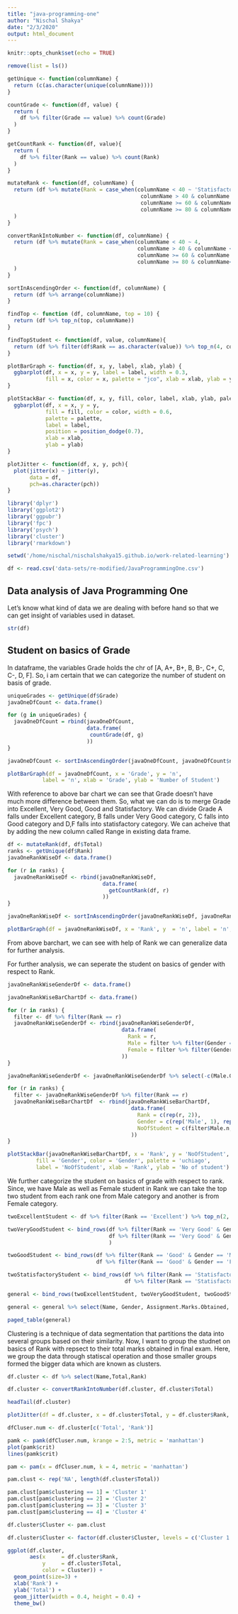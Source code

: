 ```yaml
---
title: "java-programming-one"
author: "Nischal Shakya"
date: "2/3/2020"
output: html_document
---
```


```r
knitr::opts_chunk$set(echo = TRUE)

remove(list = ls())

getUnique <- function(columnName) {
  return (c(as.character(unique(columnName))))
}

countGrade <- function(df, value) {
  return (
    df %>% filter(Grade == value) %>% count(Grade)  
  )
}

getCountRank <- function(df, value){
  return (
    df %>% filter(Rank == value) %>% count(Rank)  
  )
}

mutateRank <- function(df, columnName) {
  return (df %>% mutate(Rank = case_when(columnName < 40 ~ 'Statisfactory',
                                          columnName > 40 & columnName < 60 ~ 'Good',
                                          columnName >= 60 & columnName < 80 ~ 'Very Good',
                                          columnName >= 80 & columnName< 95 ~ 'Excellent'))
  )
}

convertRankIntoNumber <- function(df, columnName) {
  return (df %>% mutate(Rank = case_when(columnName < 40 ~ 4,
                                         columnName > 40 & columnName < 60 ~ 3,
                                         columnName >= 60 & columnName < 80 ~ 2,
                                         columnName >= 80 & columnName< 95 ~ 1))
  )
}

sortInAscendingOrder <- function(df, columnName) {
  return (df %>% arrange(columnName))
}

findTop <- function (df, columnName, top = 10) {
  return (df %>% top_n(top, columnName))
}

findTopStudent <- function(df, value, columnName){
  return (df %>% filter(df$Rank == as.character(value)) %>% top_n(4, columnName))
}

plotBarGraph <- function(df, x, y, label, xlab, ylab) {
  ggbarplot(df, x = x, y = y, label = label, width = 0.3,
            fill = x, color = x, palette = "jco", xlab = xlab, ylab = ylab)
}

plotStackBar <- function(df, x, y, fill, color, label, xlab, ylab, palette){
  ggbarplot(df, x = x, y = y,
            fill = fill, color = color, width = 0.6,
            palette = palette,
            label = label,
            position = position_dodge(0.7),
            xlab = xlab,
            ylab = ylab)
}

plotJitter <- function(df, x, y, pch){
  plot(jitter(x) ~ jitter(y),
       data = df,
       pch=as.character(pch))
}

library('dplyr')
library('ggplot2')
library('ggpubr')
library('fpc')
library('psych')
library('cluster')
library('rmarkdown')

setwd('/home/nischal/nischalshakya15.github.io/work-related-learning')

df <- read.csv('data-sets/re-modified/JavaProgrammingOne.csv')
```

## Data analysis of Java Programming One
Let's know what kind of data we are dealing with before hand so that we can get insight of variables used in dataset.
```r
str(df)
```

## Student on basics of Grade
In dataframe, the variables Grade holds the chr of [A, A+, B+, B, B-, C+, C, C-, D, F]. So, i am certain that we can categorize the number of student on basis of grade. 

```r
uniqueGrades <- getUnique(df$Grade)
javaOneDfCount <- data.frame()

for (g in uniqueGrades) {
  javaOneDfCount = rbind(javaOneDfCount, 
                         data.frame(
                          countGrade(df, g)
                         ))
}

javaOneDfCount <- sortInAscendingOrder(javaOneDfCount, javaOneDfCount$n)

plotBarGraph(df = javaOneDfCount, x = 'Grade', y = 'n',
           label = 'n', xlab = 'Grade', ylab = 'Number of Student')
```

With reference to above bar chart we can see that Grade doesn't have much more difference between them. So, what we can do is to merge Grade into Excellent, Very Good, Good and Statisfactory. We can divide Grade A falls under Excellent category, B falls under Very Good category, C falls into Good category and D,F falls into statisfactory category. We can acheive that by adding the new column called Range in existing data frame.

```r
df <- mutateRank(df, df$Total)
ranks <- getUnique(df$Rank)
javaOneRankWiseDf <- data.frame()

for (r in ranks) {
  javaOneRankWiseDf <- rbind(javaOneRankWiseDf,
                              data.frame(
                                getCountRank(df, r)
                              ))
}

javaOneRankWiseDf <- sortInAscendingOrder(javaOneRankWiseDf, javaOneRankWiseDf$n)

plotBarGraph(df = javaOneRankWiseDf, x = 'Rank', y  = 'n', label = 'n', xlab = 'Rank', ylab = 'Number of student')
```

From above barchart, we can see with help of Rank we can generalize data for further analysis. 

For further analysis, we can seperate the student on basics of gender with respect to Rank.
```r
javaOneRankWiseGenderDf <- data.frame()

javaOneRankWiseBarChartDf <- data.frame()

for (r in ranks) {
  filter <- df %>% filter(Rank == r)
  javaOneRankWiseGenderDf <- rbind(javaOneRankWiseGenderDf,
                                    data.frame(
                                      Rank = r,
                                      Male = filter %>% filter(Gender == 'M') %>% count(Gender),
                                      Female = filter %>% filter(Gender == 'F') %>% count(Gender)
                                    ))
}

javaOneRankWiseGenderDf <- javaOneRankWiseGenderDf %>% select(-c(Male.Gender, Female.Gender))

for (r in ranks) {
  filter <- javaOneRankWiseGenderDf %>% filter(Rank == r) 
  javaOneRankWiseBarChartDf  <- rbind(javaOneRankWiseBarChartDf,
                                       data.frame(
                                         Rank = c(rep(r, 2)),
                                         Gender = c(rep('Male', 1), rep('Female', 1)),
                                         NoOfStudent = c(filter$Male.n, filter$Female.n)
                                       ))
}

plotStackBar(javaOneRankWiseBarChartDf, x = 'Rank', y = 'NoOfStudent',
         fill = 'Gender', color = 'Gender', palette = 'uchiago',
         label = 'NoOfStudent', xlab = 'Rank', ylab = 'No of student')
```

We further categorize the student on basics of grade with respect to rank. Since, we have Male as well as Female student in Rank we can take the top two student from each rank one from Male category and another is from Female category.

``` r
twoExcellentStudent <- df %>% filter(Rank == 'Excellent') %>% top_n(2, Total)

twoVeryGoodStudent <- bind_rows(df %>% filter(Rank == 'Very Good' & Gender == 'M') %>% top_n(1, Total),
                                df %>% filter(Rank == 'Very Good' & Gender == 'F') %>% top_n(1, Total)
                                ) 

twoGoodStudent <- bind_rows(df %>% filter(Rank == 'Good' & Gender == 'M') %>% top_n(1, Total),
                            df %>% filter(Rank == 'Good' & Gender == 'F') %>% top_n(1, Total))

twoStatisfactoryStudent <- bind_rows(df %>% filter(Rank == 'Statisfactory' & Gender == 'M') %>% top_n(1, Total),
                                     df %>% filter(Rank == 'Statisfactory' & Gender == 'F') %>% top_n(1, Total))

general <- bind_rows(twoExcellentStudent, twoVeryGoodStudent, twoGoodStudent, twoStatisfactoryStudent)

general <- general %>% select(Name, Gender, Assignment.Marks.Obtained, Mid.Term.Fifteen.Percent.Marks.Obtained, Lab.Test.Fifteen.Percent.Marks.Obtained, Final.Exam.Forty.Percent.Marks, Total)

paged_table(general)
```

Clustering is a technique of data segmentation that partitions the data into several groups based on their similarity. Now, I want to group the studnet on basics of Rank with repsect to their total marks obtained in final exam. Here, we group the data through statiscal operation and those smaller groups formed the bigger data which are known as clusters. 
``` r
df.cluster <- df %>% select(Name,Total,Rank)

df.cluster <- convertRankIntoNumber(df.cluster, df.cluster$Total)

headTail(df.cluster)

plotJitter(df = df.cluster, x = df.cluster$Total, y = df.cluster$Rank, pch = df.cluster$Name)

dfCluser.num <- df.cluster[c('Total', 'Rank')]

pamk <- pamk(dfCluser.num, krange = 2:5, metric = 'manhattan')
plot(pamk$crit)
lines(pamk$crit)

pam <- pam(x = dfCluser.num, k = 4, metric = 'manhattan')

pam.clust <- rep('NA', length(df.cluster$Total))

pam.clust[pam$clustering == 1] = 'Cluster 1'
pam.clust[pam$clustering == 2] = 'Cluster 2'
pam.clust[pam$clustering == 3] = 'Cluster 3'
pam.clust[pam$clustering == 4] = 'Cluster 4'

df.cluster$Cluster <- pam.clust

df.cluster$Cluster <- factor(df.cluster$Cluster, levels = c('Cluster 1', 'Cluster 2', 'Cluster 3', 'Cluster 4'))

ggplot(df.cluster,
       aes(x     = df.cluster$Rank,
           y     = df.cluster$Total,
           color = Cluster)) +
  geom_point(size=3) +
  xlab('Rank') + 
  ylab('Total') +
  geom_jitter(width = 0.4, height = 0.4) +
  theme_bw()
```

